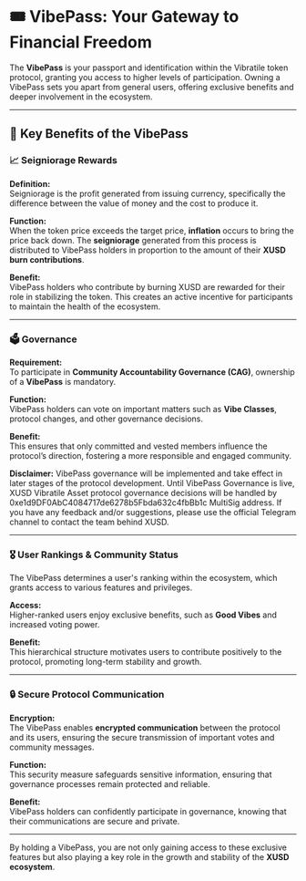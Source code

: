 # 🎟️ VibePass: Your Gateway to Financial Freedom

The **VibePass** is your passport and identification within the Vibratile token protocol, granting you access to higher levels of participation. Owning a VibePass sets you apart from general users, offering exclusive benefits and deeper involvement in the ecosystem.

---

## 💼 **Key Benefits of the VibePass**

### 📈 Seigniorage Rewards

**Definition:**  
Seigniorage is the profit generated from issuing currency, specifically the difference between the value of money and the cost to produce it.

**Function:**  
When the token price exceeds the target price, **inflation** occurs to bring the price back down. The **seigniorage** generated from this process is distributed to VibePass holders in proportion to the amount of their **XUSD burn contributions**.

**Benefit:**  
VibePass holders who contribute by burning XUSD are rewarded for their role in stabilizing the token. This creates an active incentive for participants to maintain the health of the ecosystem.

---

### 🗳️ Governance

**Requirement:**  
To participate in **Community Accountability Governance (CAG)**, ownership of a **VibePass** is mandatory.

**Function:**  
VibePass holders can vote on important matters such as **Vibe Classes**, protocol changes, and other governance decisions.

**Benefit:**  
This ensures that only committed and vested members influence the protocol’s direction, fostering a more responsible and engaged community.

**Disclaimer:**
VibePass governance will be implemented and take effect in later stages of the protocol development. Until VibePass Governance is live, XUSD Vibratile Asset protocol governance decisions will be handled by 0xe1d9DF0AbC4084717de6278b5Fbda632c4fbBb1c MultiSig address. If you have any feedback and/or suggestions, please use the official Telegram channel to contact the team behind XUSD.

---

### 🎖️ User Rankings & Community Status

The VibePass determines a user's ranking within the ecosystem, which grants access to various features and privileges.

**Access:**  
Higher-ranked users enjoy exclusive benefits, such as **Good Vibes** and increased voting power.

**Benefit:**  
This hierarchical structure motivates users to contribute positively to the protocol, promoting long-term stability and growth.

---

### 🔒 Secure Protocol Communication

**Encryption:**  
The VibePass enables **encrypted communication** between the protocol and its users, ensuring the secure transmission of important votes and community messages.

**Function:**  
This security measure safeguards sensitive information, ensuring that governance processes remain protected and reliable.

**Benefit:**  
VibePass holders can confidently participate in governance, knowing that their communications are secure and private.

---

By holding a VibePass, you are not only gaining access to these exclusive features but also playing a key role in the growth and stability of the **XUSD ecosystem**.
